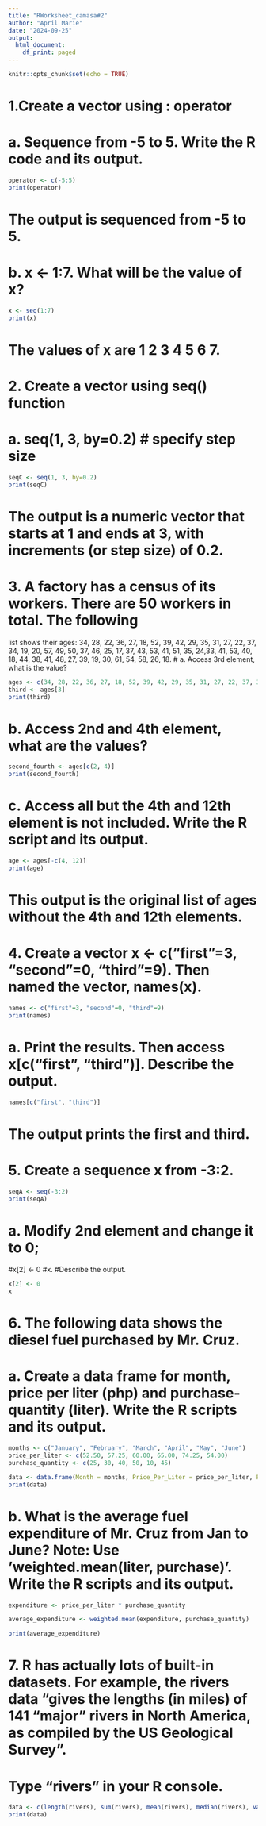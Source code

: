 ```yaml
---
title: "RWorksheet_camasa#2"
author: "April Marie"
date: "2024-09-25"
output:
  html_document:
    df_print: paged
---
```


```r
knitr::opts_chunk$set(echo = TRUE)
```

# 1.Create a vector using : operator
# a. Sequence from -5 to 5. Write the R code and its output.
```r
operator <- c(-5:5)
print(operator)
```
# The output is sequenced from -5 to 5.

# b. x <- 1:7. What will be the value of x?
```r
x <- seq(1:7)
print(x)
```
# The values of x are 1 2 3 4 5 6 7.

# 2. Create a vector using seq() function
# a. seq(1, 3, by=0.2) # specify step size
```r
seqC <- seq(1, 3, by=0.2)
print(seqC)
```
# The output is a numeric vector that starts at 1 and ends at 3, with increments (or step size) of 0.2.

# 3. A factory has a census of its workers. There are 50 workers in total. The following
list shows their ages: 34, 28, 22, 36, 27, 18, 52, 39, 42, 29, 35, 31, 27, 22, 37, 34, 19, 20, 57, 49, 50, 37, 46, 25, 17, 37, 43, 53, 41, 51, 35, 24,33, 41, 53, 40, 18, 44, 38, 41, 48, 27, 39, 19, 30, 61, 54, 58, 26, 18.
# a. Access 3rd element, what is the value?
```r
ages <- c(34, 28, 22, 36, 27, 18, 52, 39, 42, 29, 35, 31, 27, 22, 37, 34, 19, 20, 57, 49, 50, 37, 46, 25, 17, 37, 43, 53, 41, 51, 35, 24, 33, 41, 53, 40, 18, 44, 38, 41, 48, 27, 39, 19, 30, 61, 54, 58, 26, 18)
third <- ages[3]
print(third)
```
# b. Access 2nd and 4th element, what are the values?
```r
second_fourth <- ages[c(2, 4)]
print(second_fourth)
```
# c. Access all but the 4th and 12th element is not included. Write the R script and its output.
```r
age <- ages[-c(4, 12)]
print(age)
```
# This output is the original list of ages without the 4th and 12th elements.

# 4. Create a vector x <- c("first"=3, "second"=0, "third"=9). Then named the vector, names(x).
```r
names <- c("first"=3, "second"=0, "third"=9)
print(names)
```
# a. Print the results. Then access x[c("first", "third")]. Describe the output.
```r
names[c("first", "third")]
```
# The output prints the first and third.

# 5. Create a sequence x from -3:2.
```r
seqA <- seq(-3:2)
print(seqA)
```
# a. Modify 2nd element and change it to 0;
#x[2] <- 0 
#x. 
#Describe the output.
```r
x[2] <- 0 
x
```

# 6. The following data shows the diesel fuel purchased by Mr. Cruz.
# a. Create a data frame for month, price per liter (php) and purchase-quantity (liter). Write the R scripts and its output.
```r
months <- c("January", "February", "March", "April", "May", "June")
price_per_liter <- c(52.50, 57.25, 60.00, 65.00, 74.25, 54.00)
purchase_quantity <- c(25, 30, 40, 50, 10, 45)

data <- data.frame(Month = months, Price_Per_Liter = price_per_liter, Purchase_Quantity = purchase_quantity)
print(data)
```
# b. What is the average fuel expenditure of Mr. Cruz from Jan to June? Note: Use ‘weighted.mean(liter, purchase)‘. Write the R scripts and its output.
```r
expenditure <- price_per_liter * purchase_quantity

average_expenditure <- weighted.mean(expenditure, purchase_quantity)

print(average_expenditure)
```

# 7. R has actually lots of built-in datasets. For example, the rivers data “gives the lengths (in miles) of 141 “major” rivers in North America, as compiled by the US Geological Survey”.
# Type “rivers” in your R console.
```r
data <- c(length(rivers), sum(rivers), mean(rivers), median(rivers), var(rivers), sd(rivers), min(rivers), max(rivers))
print(data)
```

